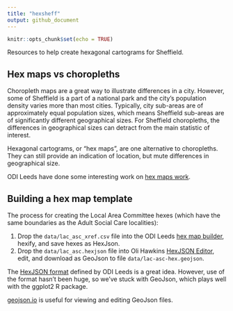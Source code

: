 ```yaml
---
title: "hexsheff"
output: github_document
---
```


```r
knitr::opts_chunk$set(echo = TRUE)
```

Resources to help create hexagonal cartograms for Sheffield.

## Hex maps vs choropleths

Choropleth maps are a great way to illustrate differences in a city. However, some of Sheffield is a part of a national park and the city's population density varies more than most cities. Typically, city sub-areas are of approximately equal population sizes, which means Sheffield sub-areas are of significantly different geographical sizes. For Sheffield choropleths, the differences in geographical sizes can detract from the main statistic of interest.

Hexagonal cartograms, or "hex maps", are one alternative to choropleths. They can still provide an indication of location, but mute differences in geographical size.

ODI Leeds have done some interesting work on [hex maps work](https://open-innovations.org/blog/2017-05-08-mapping-election-with-hexes).

## Building a hex map template

The process for creating the Local Area Committee hexes (which have the same boundaries as the Adult Social Care localities):

1.  Drop the `data/lac_asc_xref.csv` file into the ODI Leeds [hex map builder](https://open-innovations.org/projects/hexmaps/builder.html), hexify, and save hexes as HexJson.
2.  Drop the `data/lac_asc.hexjson` file into Oli Hawkins [HexJSON Editor](https://olihawkins.com/project/hexjson-editor/), edit, and download as GeoJson to file `data/lac-asc-hex.geojson`.

The [HexJSON format](https://open-innovations.org/projects/hexmaps/hexjson.html) defined by ODI Leeds is a great idea. However, use of the format hasn't been huge, so we've stuck with GeoJson, which plays well with the ggplot2 R package.

[geojson.io](https://geojson.io/) is useful for viewing and editing GeoJson files.

